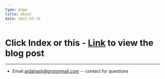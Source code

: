 ```yaml
---
type: page
title: About
date: 2021-03-19
---
```


# Click Index or this - [Link](https://engw-public-writing-project.vercel.app/posts)  to view the blog post
---

- Email ardahash@protonmail.com -- contact for questions
